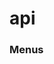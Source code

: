 # api


### Menus
<ul className='grid grid-cols-1 md:grid-cols-2 lg:grid-cols-3 xl:grid-cols-4 gap-4 -ml-6'>
<ReferenceCard
    title="crypto"
    description="search, price, historical"
    url="api/crypto"
/><ReferenceCard
    title="economy"
    description="gdp, calendar, risk_premium, cpi, nominal, forecast, real"
    url="api/economy"
/><ReferenceCard
    title="derivatives"
    description="options, unusual, chains"
    url="api/derivatives"
/><ReferenceCard
    title="news"
    description="company, world"
    url="api/news"
/><ReferenceCard
    title="fixedincome"
    description="corporate, rate, government, sofr, spreads, spot_rates, commercial_paper, ice_bofa, hqm, moody,..."
    url="api/fixedincome"
/><ReferenceCard
    title="equity"
    description="search, calendar, estimates, discovery, fundamental, ownership, price, shorts, compare,..."
    url="api/equity"
/><ReferenceCard
    title="index"
    description="available, constituents, market"
    url="api/index"
/><ReferenceCard
    title="etf"
    description="search, holdings, info, sectors, holdings_date, holdings_performance, countries, price_performance"
    url="api/etf"
/><ReferenceCard
    title="currency"
    description="search, price, historical"
    url="api/currency"
/><ReferenceCard
    title="regulators"
    description="sec, schema_files, sic_search, symbol_map, institutions_search, cik_map, rss_litigation"
    url="api/regulators"
/>
</ul>

